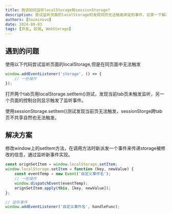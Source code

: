 ```yaml
---
title: 我该如何监听localStorage和sessionStorage?
description: 尝试监听页面的localStorage时发现同页无法触发绑定的事件，记录一下解决方案。
authors: [haiminovo]
date: 2024-09-03
tags: [开发, 前端, WebStorage]
---
```


## 遇到的问题

使用以下代码尝试监听页面的localStorage,但是在同页面中无法触发

```ts
window.addEventListener('storage', () => {
	// 一些操作
});
```

打开两个tab页用localStorage.setItem()测试，发现当前tab页未触发监听，另一个页面的控制台则显示触发了监听事件。

使用sessionStorage.setItem()测试发现当前页无法触发，sessionStorge跨tab页不共享自然也无法触发。

## 解决方案

修改window上的setItem方法，在调用方法时新派发一个事件来传递storage被修改的信息，通过监听新事件实现。

```ts
const orignSetItem = window.localStorage.setItem;
window.localStorage.setItem = function (key, newValue) {
	const eventTemp = new Event('自定义事件名');
	// 一些操作
	window.dispatchEvent(eventTemp);
	orignSetItem.apply(this, [key, newValue]);
};

// 监听事件
window.addEventListener('自定义事件名', handleFunc);
```
